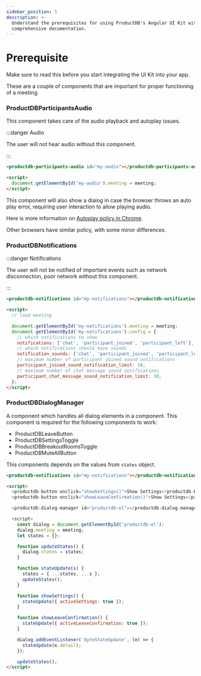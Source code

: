 ```yaml
---
sidebar_position: 5
description: >-
  Understand the prerequisites for using ProductDB's Angular UI Kit with our
  comprehensive documentation.
---
```


# Prerequisite

Make sure to read this before you start integrating the UI Kit into your app.

These are a couple of components that are important for proper functioning of a
meeting.

### ProductDBParticipantsAudio

This component takes care of the audio playback and autoplay issues.

:::danger Audio

The user will not hear audio without this component.

:::

```html
<productdb-participants-audio id="my-audio"></productdb-participants-audio>

<script>
  document.getElementById('my-audio').meeting = meeting;
</script>
```

This component will also show a dialog in case the browser throws an auto play
error, requiring user interaction to allow playing audio.

Here is more information on
[Autoplay policy in Chrome](https://developer.chrome.com/blog/autoplay/).

Other browsers have similar policy, with some minor differences.

### ProductDBNotifications

:::danger Notifications

The user will not be notified of important events such as network disconnection,
poor network without this component.

:::

```html
<productdb-notifications id="my-notifications"></productdb-notifications>

<script>
  // load meeting

  document.getElementById('my-notifications').meeting = meeting;
  document.getElementById('my-notifications').config = {
    // which notifications to show
    notifications: ['chat', 'participant_joined', 'participant_left'],
    // which notifications should have sounds
    notification_sounds: ['chat', 'participant_joined', 'participant_left'],
    // maximum number of participant joined sound notifications
    participant_joined_sound_notification_limit: 10,
    // maximum number of chat message sound notifications
    participant_chat_message_sound_notification_limit: 10,
  };
</script>
```

### ProductDBDialogManager

A component which handles all dialog elements in a component. This component is required for the following components to work:

- ProductDBLeaveButton
- ProductDBSettingsToggle
- ProductDBBreakoutRoomsToggle
- ProductDBMuteAllButton

This components depends on the values from `states` object.

```html
<productdb-notifications id="my-notifications"></productdb-notifications>

<script>
  <productdb-button onclick="showSettings()">Show Settings</productdb-button>
  <productdb-button onclick="showLeaveConfirmation()">Show Settings</productdb-button>

  <productdb-dialog-manager id="productdb-el"></productdb-dialog-manager>

  <script>
    const dialog = document.getElementById('productdb-el');
    dialog.meeting = meeting;
    let states = {};

    function updateStates() {
      dialog.states = states;
    }

    function stateUpdate(s) {
      states = { ...states, ...s };
      updateStates();
    }

    function showSettings() {
      stateUpdate({ activeSettings: true });
    }

    function showLeaveConfirmation() {
      stateUpdate({ activeLeaveConfirmation: true });
    }

    dialog.addEventListener('dyteStateUpdate', (e) => {
      stateUpdate(e.detail);
    });

    updateStates();
</script>
```

<head>
  <title>Angular UI Kit Prerequisite</title>
  <meta name="description" content="Understand the prerequisites for using ProductDB's Angular UI Kit with our comprehensive documentation."/>
</head>
